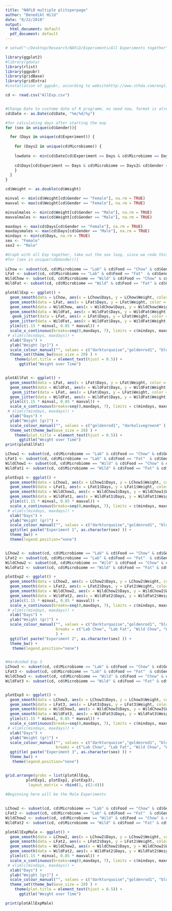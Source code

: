 ```yaml
---
title: "NAFLD multiple plitsperpage"
author: "Benedikt Hild"
date: "8/22/2018"
output:
  html_document: default
  pdf_document: default
---
```


```r

# setwd("~/Desktop/Research/NAFLD/Experiments/All Experiments together")

library(ggplot2)
#library(gdata)
library(rlist)
library(ggpubr)
library(gridBase)
library(gridExtra)
#installation of ggpubr, according to websitehttp://www.sthda.com/english/articles/24-ggpubr-publication-ready-plots/81-ggplot2-easy-way-to-mix-multiple-graphs-on-the-same-page/

cd <- read.csv("AllExp.csv")


#Change Date to custome date of R programm, no need now, format is already fine
cd$Date <- as.Date(cd$Date, "%m/%d/%y")

#for calculating days after starting the exp
for (sex in unique(cd$Gender)){

  for (Days in unique(cd$Experiment)) {
  
    for (Days2 in unique(cd$Microbiome)) {
    
    lowdate <- min(cd$Date[cd$Experiment == Days & cd$Microbiome == Days2 & cd$Gender == sex])
  
    cd$Days[cd$Experiment == Days & cd$Microbiome == Days2& cd$Gender == sex] <- cd$Date[cd$Experiment == Days & cd$Microbiome == Days2 & cd$Gender == sex] - lowdate
    }
  }
}

cd$Weight <- as.double(cd$Weight)

minval <- min(cd$Weight[cd$Gender == "Female"], na.rm = TRUE)
maxval <- max(cd$Weight[cd$Gender == "Female"], na.rm = TRUE)

minvalmales <- min(cd$Weight[cd$Gender == "Male"], na.rm = TRUE)
maxvalmales <- max(cd$Weight[cd$Gender == "Male"], na.rm = TRUE)

maxdays <- max(cd$Days[cd$Gender == "Female"], na.rm = TRUE)
maxdaysmales <- max(cd$Days[cd$Gender == "Male"], na.rm = TRUE)
mindays <- min(cd$Days, na.rm = TRUE)
sex <- "Female"
sex2 <- "Male"

#Graph with all Exp together, take out the sex loop, since we redo this for males separately
#for (sex in unique(cd$Gender)){
    
LChow <- subset(cd, cd$Microbiome == "Lab" & cd$Food == "Chow" & cd$Gender == sex)
LFat <- subset(cd, cd$Microbiome == "Lab" & cd$Food == "Fat"  & cd$Gender == sex)
WildChow <- subset(cd, cd$Microbiome == "Wild" & cd$Food == "Chow" & cd$Gender == sex)
WildFat <- subset(cd, cd$Microbiome == "Wild" & cd$Food == "Fat" & cd$Gender == sex)

plotAllExp <- ggplot() +
  geom_smooth(data = LChow, aes(x = LChow$Days, y = LChow$Weight, color = "Lab Chow")) +
  geom_smooth(data = LFat, aes(x = LFat$Days, y = LFat$Weight, color = "Lab Fat")) +
  geom_smooth(data = WildChow, aes(x = WildChow$Days, y = WildChow$Weight, color = "Wild Chow")) +
  geom_smooth(data = WildFat, aes(x = WildFat$Days, y = WildFat$Weight, color = "Wild Fat")) +
   geom_jitter(data = LFat, aes(x = LFat$Days, y = LFat$Weight, color = "Lab Fat"), size = 0.2) +
  geom_jitter(data = WildFat, aes(x = WildFat$Days, y = WildFat$Weight, color = "Wild Fat"), size = 0.2) +
  ylim(c(1.15 * minval, 0.85 * maxval)) +
  scale_x_continuous(breaks=seq(0,maxdays, 7), limits = c(mindays, maxdays)) +
 # xlim(c(mindays, maxdays)) +
  xlab("Days") +
  ylab("Weight [gr]") +
  scale_colour_manual("", values = c("darkturquoise","goldenrod1", "blue3", "darkolivegreen4"), breaks = c("Lab Chow", "Lab Fat", "Wild Chow", "Wild Fat")) +
  theme_set(theme_bw(base_size = 20) ) +
    theme(plot.title = element_text(hjust = 0.5)) +
      ggtitle("Weight over Time")


plotAllFat <- ggplot() +
  geom_smooth(data = LFat, aes(x = LFat$Days, y = LFat$Weight, color = "Lab Fat"), method =  lm) +
  geom_smooth(data = WildFat, aes(x = WildFat$Days, y = WildFat$Weight, color = "Wild Fat"), method = lm) +
   geom_jitter(data = LFat, aes(x = LFat$Days, y = LFat$Weight, color = "Lab Fat"), size = 0.4) +
  geom_jitter(data = WildFat, aes(x = WildFat$Days, y = WildFat$Weight, color = "Wild Fat"), size = 0.4) +
  ylim(c(1.15 * minval, 0.85 * maxval)) +
  scale_x_continuous(breaks=seq(0,maxdays, 7), limits = c(mindays, maxdays)) +
 # xlim(c(mindays, maxdays)) +
  xlab("Days") +
  ylab("Weight [gr]") +
  scale_colour_manual("", values = c("goldenrod1", "darkolivegreen4" ), breaks = c("Lab Fat", "Wild Fat" )) +
  theme_set(theme_bw(base_size = 20) ) +
    theme(plot.title = element_text(hjust = 0.5)) +
      ggtitle("Weight over Time")
print(plotAllFat)

LChow1 <- subset(cd, cd$Microbiome == "Lab" & cd$Food == "Chow" & cd$Gender == sex & cd$Experiment == 1)
LFat1 <- subset(cd, cd$Microbiome == "Lab" & cd$Food == "Fat"  & cd$Gender == sex & cd$Experiment == 1)
WildChow1 <- subset(cd, cd$Microbiome == "Wild" & cd$Food == "Chow" & cd$Gender == sex & cd$Experiment == 1)
WildFat1 <- subset(cd, cd$Microbiome == "Wild" & cd$Food == "Fat" & cd$Gender == sex & cd$Experiment == 1)

plotExp1 <- ggplot() +
  geom_smooth(data = LChow1, aes(x = LChow1$Days, y = LChow1$Weight, color = "Lab Chow")) +
  geom_smooth(data = LFat1, aes(x = LFat1$Days, y = LFat1$Weight, color = "Lab Fat")) +
  geom_smooth(data = WildChow1, aes(x = WildChow1$Days, y = WildChow1$Weight, color = "Wild Chow")) +
  geom_smooth(data = WildFat1, aes(x = WildFat1$Days, y = WildFat1$Weight, color = "Wild Fat")) +
  ylim(c(1.15 * minval, 0.85 * maxval)) +
  scale_x_continuous(breaks=seq(0,maxdays, 7), limits = c(mindays, maxdays)) +
 # xlim(c(mindays, maxdays)) +
  xlab("Days") +
  ylab("Weight (gr)") +
  scale_colour_manual("", values = c("darkturquoise","goldenrod1", "blue3", "darkolivegreen4"), breaks = c("Lab Chow", "Lab Fat", "Wild Chow", "Wild Fat")) +
  ggtitle( paste("Experiment 1", as.character(sex) )) +
  theme_bw() +
  theme(legend.position="none")


LChow2 <- subset(cd, cd$Microbiome == "Lab" & cd$Food == "Chow" & cd$Gender == sex & cd$Experiment == 2)
LFat2 <- subset(cd, cd$Microbiome == "Lab" & cd$Food == "Fat"  & cd$Gender == sex & cd$Experiment == 2)
WildChow2 <- subset(cd, cd$Microbiome == "Wild" & cd$Food == "Chow" & cd$Gender == sex & cd$Experiment == 2)
WildFat2 <- subset(cd, cd$Microbiome == "Wild" & cd$Food == "Fat" & cd$Gender == sex & cd$Experiment == 2)

plotExp2 <- ggplot() +
  geom_smooth(data = LChow2, aes(x = LChow2$Days, y = LChow2$Weight, color = "Lab Chow")) +
  geom_smooth(data = LFat2, aes(x = LFat2$Days, y = LFat2$Weight, color = "Lab Fat")) +
  geom_smooth(data = WildChow2, aes(x = WildChow2$Days, y = WildChow2$Weight, color = "Wild Chow")) +
  geom_smooth(data = WildFat2, aes(x = WildFat2$Days, y = WildFat2$Weight, color = "Wild Fat")) +
  ylim(c(1.15 * minval, 0.85 * maxval)) +
  scale_x_continuous(breaks=seq(0,maxdays, 7), limits = c(mindays, maxdays)) +
 # xlim(c(mindays, maxdays)) +
  xlab("Days") +
  ylab("Weight (gr)") +
  scale_colour_manual("", values = c("darkturquoise","goldenrod1", "blue3", "darkolivegreen4") ,
                      breaks = c("Lab Chow", "Lab Fat", "Wild Chow", "Wild Fat")
                      ) +
  ggtitle( paste("Experiment 2", as.character(sex) )) +
  theme_bw() +
   theme(legend.position="none") 


#Hardcoded Exp 3
LChow3 <- subset(cd, cd$Microbiome == "Lab" & cd$Food == "Chow" & cd$Gender == sex & cd$Experiment == 3)
LFat3 <- subset(cd, cd$Microbiome == "Lab" & cd$Food == "Fat"  & cd$Gender == sex & cd$Experiment == 3)
WildChow3 <- subset(cd, cd$Microbiome == "Wild" & cd$Food == "Chow" & cd$Gender == sex & cd$Experiment == 3)
WildFat3 <- subset(cd, cd$Microbiome == "Wild" & cd$Food == "Fat" & cd$Gender == sex & cd$Experiment == 3)


plotExp3 <- ggplot() +
  geom_smooth(data = LChow3, aes(x = LChow3$Days, y = LChow3$Weight, color = "Lab Chow")) +
  geom_smooth(data = LFat3, aes(x = LFat3$Days, y = LFat3$Weight, color = "Lab Fat")) +
  geom_smooth(data = WildChow3, aes(x = WildChow3$Days, y = WildChow3$Weight, color = "Wild Chow")) +
  geom_smooth(data = WildFat3, aes(x = WildFat3$Days, y = WildFat3$Weight, color = "Wild Fat")) +
  ylim(c(1.15 * minval, 0.85 * maxval)) +
  scale_x_continuous(breaks=seq(0,maxdays, 7), limits = c(mindays, maxdays)) +
 # xlim(c(mindays, maxdays)) +
  xlab("Days") +
  ylab("Weight (gr)") +
  scale_colour_manual("", values = c("darkturquoise","goldenrod1", "blue3", "darkolivegreen4") ,
                      breaks = c("Lab Chow", "Lab Fat", "Wild Chow", "Wild Fat")) +
  ggtitle( paste("Experiment 3", as.character(sex) )) +
  theme_bw() +
   theme(legend.position="none") 


grid.arrange(grobs = list(plotAllExp,
         plotExp1, plotExp2, plotExp3),
          layout_matrix = rbind(1, c(2:4)))
  
#Beginning here will be the Male Experiments

   
LChow2 <- subset(cd, cd$Microbiome == "Lab" & cd$Food == "Chow" & cd$Gender == sex2)
LFat2 <- subset(cd, cd$Microbiome == "Lab" & cd$Food == "Fat"  & cd$Gender == sex2)
WildChow2 <- subset(cd, cd$Microbiome == "Wild" & cd$Food == "Chow" & cd$Gender == sex2)
WildFat2 <- subset(cd, cd$Microbiome == "Wild" & cd$Food == "Fat" & cd$Gender == sex2)

plotAllExpMale <- ggplot() +
  geom_smooth(data = LChow2, aes(x = LChow2$Days, y = LChow2$Weight, color = "Lab Chow2")) +
  geom_smooth(data = LFat2, aes(x = LFat2$Days, y = LFat2$Weight, color = "Lab Fat2")) +
  geom_smooth(data = WildChow2, aes(x = WildChow2$Days, y = WildChow2$Weight, color = "Wild Chow2")) +
  geom_smooth(data = WildFat2, aes(x = WildFat2$Days, y = WildFat2$Weight, color = "Wild Fat2")) +
  ylim(c(1.15 * minval, 0.85 * maxval)) +
  scale_x_continuous(breaks=seq(0,maxdays, 7), limits = c(mindays, maxdaysmales)) +
 # xlim(c(mindays, maxdays)) +
  xlab("Days") +
  ylab("Weight [gr]") +
  scale_colour_manual("", values = c("darkturquoise","goldenrod1", "blue3", "darkolivegreen4"), breaks = c("Lab Chow2", "Lab Fat2", "Wild Chow2", "Wild Fat2")) +
  theme_set(theme_bw(base_size = 20) ) +
    theme(plot.title = element_text(hjust = 0.5)) +
      ggtitle("Weight over Time")

print(plotAllExpMale)

  
```
